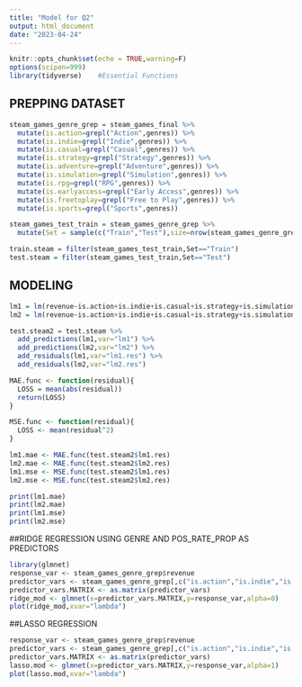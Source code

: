 ```yaml
---
title: "Model for Q2"
output: html_document
date: "2023-04-24"
---
```


```r
knitr::opts_chunk$set(echo = TRUE,warning=F)
options(scipen=999)
library(tidyverse)    #Essential Functions
```

## PREPPING DATASET

```r
steam_games_genre_grep = steam_games_final %>%
  mutate(is.action=grepl("Action",genres)) %>%
  mutate(is.indie=grepl("Indie",genres)) %>%
  mutate(is.casual=grepl("Casual",genres)) %>%
  mutate(is.strategy=grepl("Strategy",genres)) %>%
  mutate(is.adventure=grepl("Adventure",genres)) %>%
  mutate(is.simulation=grepl("Simulation",genres)) %>%
  mutate(is.rpg=grepl("RPG",genres)) %>%
  mutate(is.earlyaccess=grepl("Early Access",genres)) %>%
  mutate(is.freetoplay=grepl("Free to Play",genres)) %>%
  mutate(is.sports=grepl("Sports",genres))

steam_games_test_train = steam_games_genre_grep %>%
  mutate(Set = sample(c("Train","Test"),size=nrow(steam_games_genre_grep),replace=TRUE,prob=c(0.8,0.2)))

train.steam = filter(steam_games_test_train,Set=="Train")
test.steam = filter(steam_games_test_train,Set=="Test")
```


## MODELING
```r
lm1 = lm(revenue~is.action+is.indie+is.casual+is.strategy+is.simulation,data=train.steam)
lm2 = lm(revenue~is.action+is.indie+is.casual+is.strategy+is.simulation+is.rpg+is.earlyaccess+is.freetoplay+is.sports,data=train.steam)

test.steam2 = test.steam %>% 
  add_predictions(lm1,var="lm1") %>%
  add_predictions(lm2,var="lm2") %>%
  add_residuals(lm1,var="lm1.res") %>%
  add_residuals(lm2,var="lm2.res")

MAE.func <- function(residual){
  LOSS = mean(abs(residual))
  return(LOSS)
}

MSE.func <- function(residual){
  LOSS <- mean(residual^2)
}

lm1.mae <- MAE.func(test.steam2$lm1.res)
lm2.mae <- MAE.func(test.steam2$lm2.res)
lm1.mse <- MSE.func(test.steam2$lm1.res)
lm2.mse <- MSE.func(test.steam2$lm2.res)

print(lm1.mae)
print(lm2.mae)
print(lm1.mse)
print(lm2.mse)
```
##RIDGE REGRESSION USING GENRE AND POS_RATE_PROP AS PREDICTORS 

```r
library(glmnet)
response_var <- steam_games_genre_grep$revenue
predictor_vars <- steam_games_genre_grep[,c("is.action","is.indie","is.casual","is.strategy","is.simulation","is.rpg","is.earlyaccess","is.freetoplay","is.sports","pos_rate_prop")]
predictor_vars.MATRIX <- as.matrix(predictor_vars)
ridge_mod <- glmnet(x=predictor_vars.MATRIX,y=response_var,alpha=0)
plot(ridge_mod,xvar="lambda")
```

##LASSO REGRESSION

```r
response_var <- steam_games_genre_grep$revenue
predictor_vars <- steam_games_genre_grep[,c("is.action","is.indie","is.casual","is.strategy","is.simulation","is.rpg","is.earlyaccess","is.freetoplay","is.sports","pos_rate_prop")]
predictor_vars.MATRIX <- as.matrix(predictor_vars)
lasso.mod <- glmnet(x=predictor_vars.MATRIX,y=response_var,alpha=1)
plot(lasso.mod,xvar="lambda")


```






